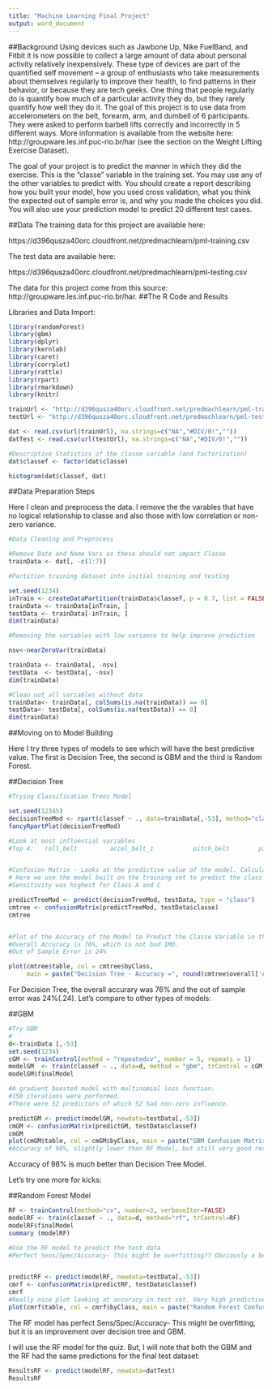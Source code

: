 ```yaml
---
title: "Machine Learning Final Project"
output: word_document
---
```


##Background
Using devices such as Jawbone Up, Nike FuelBand, and Fitbit it is now possible to collect a large amount of data about personal activity relatively inexpensively. These type of devices are part of the quantified self movement – a group of enthusiasts who take measurements about themselves regularly to improve their health, to find patterns in their behavior, or because they are tech geeks. One thing that people regularly do is quantify how much of a particular activity they do, but they rarely quantify how well they do it. The goal of this project is to use data from accelerometers on the belt, forearm, arm, and dumbell of 6 participants. They were asked to perform barbell lifts correctly and incorrectly in 5 different ways. More information is available from the website here: http://groupware.les.inf.puc-rio.br/har (see the section on the Weight Lifting Exercise Dataset).

The goal of your project is to predict the manner in which they did the exercise. This is the "classe" variable in the training set. You may use any of the other variables to predict with. You should create a report describing how you built your model, how you used cross validation, what you think the expected out of sample error is, and why you made the choices you did. You will also use your prediction model to predict 20 different test cases.

##Data
The training data for this project are available here:

https://d396qusza40orc.cloudfront.net/predmachlearn/pml-training.csv

The test data are available here:

https://d396qusza40orc.cloudfront.net/predmachlearn/pml-testing.csv

The data for this project come from this source: http://groupware.les.inf.puc-rio.br/har.
##The R Code and Results

Libraries and Data Import:
```r
library(randomForest)
library(gbm)
library(dplyr)
library(kernlab)
library(caret)
library(corrplot)
library(rattle)
library(rpart)
library(rmarkdown)
library(knitr)

trainUrl <- "http://d396qusza40orc.cloudfront.net/predmachlearn/pml-training.csv"
testUrl <- "http://d396qusza40orc.cloudfront.net/predmachlearn/pml-testing.csv"

dat <- read.csv(url(trainUrl), na.strings=c("NA","#DIV/0!",""))
datTest <- read.csv(url(testUrl), na.strings=c("NA","#DIV/0!",""))

#Descriptive Statistics of the classe variable (and factorization)
dat$classef <- factor(dat$classe)
```

```r
histogram(dat$classef, dat)
```

##Data Preparation Steps

Here I clean and preprocess the data. I remove the the varables that have no logical relationship to classe and also those with low correlation or non-zero variance.

```r
#Data Cleaning and Preprocess

#Remove Date and Name Vars as these should not impact Classe
trainData <- dat[, -c(1:7)]

#Partition training dataset into initial training and testing

set.seed(1234) 
inTrain <- createDataPartition(trainData$classef, p = 0.7, list = FALSE)
trainData <- trainData[inTrain, ]
testData <- trainData[-inTrain, ]
dim(trainData)

#Removing the variables with low variance to help improve prediction

nsv<-nearZeroVar(trainData)

trainData <- trainData[, -nsv]
testData  <- testData[, -nsv]
dim(trainData)

#Clean out all variables without data
trainData<- trainData[, colSums(is.na(trainData)) == 0]
testData<- testData[, colSums(is.na(testData)) == 0]
dim(trainData)
```
##Moving on to Model Building

Here I try three types of models to see which will have the best predictive value. The first is Decision Tree, the second is GBM and the third is Random Forest.  

##Decision Tree
```r

#Trying Classification Trees Model

set.seed(12345)
decisionTreeMod <- rpart(classef ~ ., data=trainData[,-53], method="class")
fancyRpartPlot(decisionTreeMod)

#Look at most influential variables
#Top 4:   roll_belt         accel_belt_z           pitch_belt        pitch_forearm 


#Confusion Matrix - Looks at the predictive value of the model. Calculates Sens, Spec Etc..
# Here we use the model built on the training set to predict the class for test set data
#Sensitivity was highest for Class A and C

predictTreeMod <- predict(decisionTreeMod, testData, type = "class")
cmtree <- confusionMatrix(predictTreeMod, testData$classe)
cmtree


#Plot of the Accuracy of the Model to Predict the Classe Variable in the Test Set
#Overall Accuracy is 76%, which is not bad IMO.
#Out of Sample Error is 24%

plot(cmtree$table, col = cmtree$byClass, 
     main = paste("Decision Tree - Accuracy =", round(cmtree$overall['Accuracy'], 4)))
```

For Decision Tree, the overall accurary was 76% and the out of sample error was 24%(.24).  Let's compare to other types of models:

##GBM
```r
#Try GBM
#
d<-trainData [,-53]
set.seed(1234)
cGM <- trainControl(method = "repeatedcv", number = 5, repeats = 1)
modelGM  <- train(classef ~ ., data=d, method = "gbm", trControl = cGM, verbose = FALSE)
modelGM$finalModel

#A gradient boosted model with multinomial loss function.
#150 iterations were performed.
#There were 52 predictors of which 52 had non-zero influence.

predictGM <- predict(modelGM, newdata=testData[,-53])
cmGM <- confusionMatrix(predictGM, testData$classef)
cmGM
plot(cmGM$table, col = cmGM$byClass, main = paste("GBM Confusion Matrix: Accuracy =", round(cmGM$overall['Accuracy'], 4)))
#Accuracy of 98%, slightly lower than RF Model, but still very good result
```
Accuracy of 98% is much better than Decision Tree Model. 

Let's try one more for kicks:

##Random Forest Model

```r
RF <- trainControl(method="cv", number=3, verboseIter=FALSE)
modelRF <- train(classef ~ ., data=d, method="rf", trControl=RF)
modelRF$finalModel
summary (modelRF)

#Use the RF model to predict the test data
#Perfect Sens/Spec/Accuracy- This might be overfitting?? Obviously a better model then decision tree. 


predictRF <- predict(modelRF, newdata=testData[,-53])
cmrf <- confusionMatrix(predictRF, testData$classef)
cmrf
#Really nice plot looking at accuracy in test set. Very high predictive value
plot(cmrf$table, col = cmrf$byClass, main = paste("Random Forest Confusion Matrix: Accuracy =", round(cmrf$overall['Accuracy'], 4)))

```
The RF model has perfect Sens/Spec/Accuracy- This might be overfitting, but it is an improvement over decision tree and GBM. 

I will use the RF model for the quiz. But, I will note that both the GBM and the RF had the same predictions for the final test dataset:


```r
ResultsRF <- predict(modelRF, newdata=datTest)
ResultsRF
```